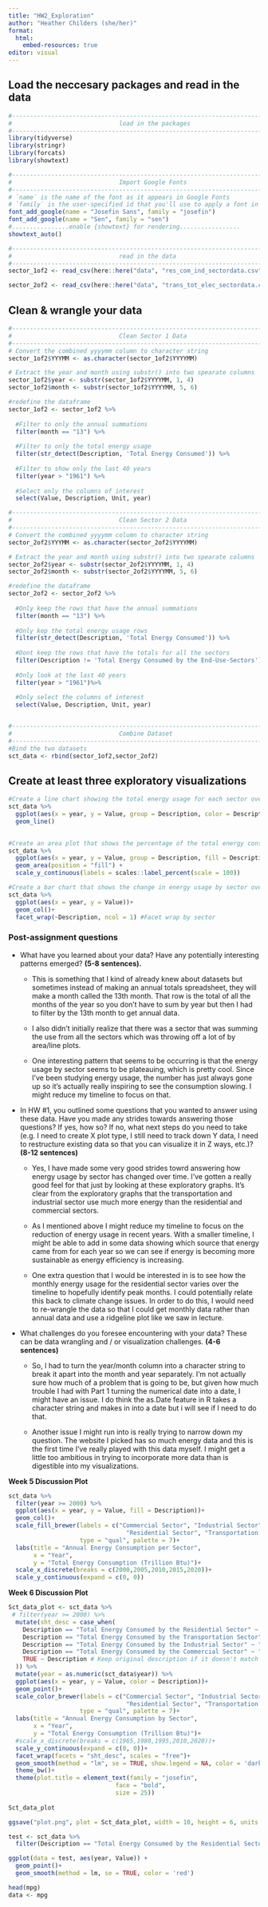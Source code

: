 ```yaml
---
title: "HW2_Exploration"
author: "Heather Childers (she/her)"
format:
  html:
    embed-resources: true
editor: visual
---
```


## Load the neccesary packages and read in the data

```r
#-------------------------------------------------------------------------------
#                              load in the packages                             
#-------------------------------------------------------------------------------
library(tidyverse)
library(stringr)
library(forcats)
library(showtext)

#-------------------------------------------------------------------------------
#                              Import Google Fonts                             
#-------------------------------------------------------------------------------
# `name` is the name of the font as it appears in Google Fonts
# `family` is the user-specified id that you'll use to apply a font in your ggpplot
font_add_google(name = "Josefin Sans", family = "josefin")
font_add_google(name = "Sen", family = "sen")
#................enable {showtext} for rendering.................
showtext_auto()

#-------------------------------------------------------------------------------
#                              read in the data                             
#-------------------------------------------------------------------------------
sector_1of2 <- read_csv(here::here("data", "res_com_ind_sectordata.csv"))

sector_2of2 <- read_csv(here::here("data", "trans_tot_elec_sectordata.csv"))
```

## Clean & wrangle your data

```r
#------------------------------------------------------------------------------
#                              Clean Sector 1 Data                             
#-------------------------------------------------------------------------------
# Convert the combined yyyymm column to character string
sector_1of2$YYYMM <- as.character(sector_1of2$YYYYMM)

# Extract the year and month using substr() into two spearate columns
sector_1of2$year <- substr(sector_1of2$YYYYMM, 1, 4)
sector_1of2$month <- substr(sector_1of2$YYYYMM, 5, 6)

#redefine the dataframe
sector_1of2 <- sector_1of2 %>% 
  
  #Filter to only the annual summations
  filter(month == "13") %>% 
  
  #Filter to only the total energy usage
  filter(str_detect(Description, 'Total Energy Consumed')) %>%
  
  #Filter to show only the last 40 years
  filter(year > "1961") %>% 
  
  #Select only the columns of interest
  select(Value, Description, Unit, year)

#------------------------------------------------------------------------------
#                              Clean Sector 2 Data                             
#-------------------------------------------------------------------------------
# Convert the combined yyyymm column to character string
sector_2of2$YYYMM <- as.character(sector_2of2$YYYYMM)

# Extract the year and month using substr() into two spearate columns
sector_2of2$year <- substr(sector_2of2$YYYYMM, 1, 4)
sector_2of2$month <- substr(sector_2of2$YYYYMM, 5, 6)

#redefine the dataframe
sector_2of2 <- sector_2of2 %>% 
  
  #Only keep the rows that have the annual summations
  filter(month == "13") %>% 
  
  #Only kep the total energy usage rows
  filter(str_detect(Description, 'Total Energy Consumed')) %>%
  
  #Dont keep the rows that have the totals for all the sectors
  filter(Description != 'Total Energy Consumed by the End-Use-Sectors') %>% 
  
  #Only look at the last 40 years
  filter(year > "1961")%>% 
  
  #Only select the columns of interest
  select(Value, Description, Unit, year)


#------------------------------------------------------------------------------
#                              Combine Dataset                             
#-------------------------------------------------------------------------------
#Bind the two datasets
sct_data <- rbind(sector_1of2,sector_2of2)
```

## Create at least **three** exploratory visualizations

```r
#Create a line chart showing the total energy usage for each sector over time
sct_data %>% 
  ggplot(aes(x = year, y = Value, group = Description, color = Description)) +
  geom_line() 
  
```

```r
#Create an area plot that shows the percentage of the total energy consumption that came from each sector
sct_data %>% 
  ggplot(aes(x = year, y = Value, group = Description, fill = Description)) +
  geom_area(position = "fill") +
  scale_y_continuous(labels = scales::label_percent(scale = 100)) 
```

```r
#Create a bar chart that shows the change in energy usage by sector over time
sct_data %>% 
  ggplot(aes(x = year, y = Value))+
  geom_col()+
  facet_wrap(~Description, ncol = 1) #Facet wrap by sector

```

### Post-assignment questions

-   What have you learned about your data? Have any potentially interesting patterns emerged? **(5-8 sentences).**

    -   This is something that I kind of already knew about datasets but sometimes instead of making an annual totals spreadsheet, they will make a month called the 13th month. That row is the total of all the months of the year so you don't have to sum by year but then I had to filter by the 13th month to get annual data.

    -   I also didn't initially realize that there was a sector that was summing the use from all the sectors which was throwing off a lot of by area/line plots.

    -   One interesting pattern that seems to be occurring is that the energy usage by sector seems to be plateauing, which is pretty cool. Since I've been studying energy usage, the number has just always gone up so it's actually really inspiring to see the consumption slowing. I might reduce my timeline to focus on that.

-   In HW #1, you outlined some questions that you wanted to answer using these data. Have you made any strides towards answering those questions? If yes, how so? If no, what next steps do you need to take (e.g. I need to create X plot type, I still need to track down Y data, I need to restructure existing data so that you can visualize it in Z ways, etc.)? **(8-12 sentences)**

    -   Yes, I have made some very good strides towrd answering how energy usage by sector has changed over time. I've gotten a really good feel for that just by looking at these exploratory graphs. It's clear from the exploratory graphs that the transportation and industrial sector use much more energy than the residential and commercial sectors.

    -   As I mentioned above I might reduce my timeline to focus on the reduction of energy usage in recent years. With a smaller timeline, I might be able to add in some data showing which source that energy came from for each year so we can see if energy is becoming more sustainable as energy efficiency is increasing.

    -   One extra question that I would be interested in is to see how the monthly energy usage for the residential sector varies over the timeline to hopefully identify peak months. I could potentially relate this back to climate change issues. In order to do this, I would need to re-wrangle the data so that I could get monthly data rather than annual data and use a ridgeline plot like we saw in lecture.

-   What challenges do you foresee encountering with your data? These can be data wrangling and / or visualization challenges. **(4-6 sentences)**

    -   So, I had to turn the year/month column into a character string to break it apart into the month and year separately. I'm not actually sure how much of a problem that is going to be, but given how much trouble I had with Part 1 turning the numerical date into a date, I might have an issue. I do think the as.Date feature in R takes a character string and makes in into a date but i will see if I need to do that.

    -   Another issue I might run into is really trying to narrow down my question. The website I picked has so much energy data and this is the first time I've really played with this data myself. I might get a little too ambitious in trying to incorporate more data than is digestible into my visualizations.

**Week 5 Discussion Plot**

```r
sct_data %>% 
  filter(year >= 2000) %>% 
  ggplot(aes(x = year, y = Value, fill = Description))+
  geom_col()+
  scale_fill_brewer(labels = c("Commercial Sector", "Industrial Sector", 
                                 "Residential Sector", "Transportation Sector"), 
                    type = "qual", palette = 7)+
  labs(title = "Annual Energy Consumption per Sector",
       x = "Year",
       y = "Total Energy Consumption (Trillion Btu)")+
  scale_x_discrete(breaks = c(2000,2005,2010,2015,2020))+
  scale_y_continuous(expand = c(0, 0))
```

**Week 6 Discussion Plot**

```r
Sct_data_plot <- sct_data %>% 
 # filter(year >= 2000) %>% 
  mutate(sht_desc = case_when(
    Description == "Total Energy Consumed by the Residential Sector" ~ "Residential Sector",
    Description == "Total Energy Consumed by the Transportation Sector" ~ "Transportation Sector",
    Description == "Total Energy Consumed by the Industrial Sector" ~ "Industrial Sector",
    Description == "Total Energy Consumed by the Commercial Sector" ~ "Commercial Sector",
    TRUE ~ Description # Keep original description if it doesn't match any condition
  )) %>% 
  mutate(year = as.numeric(sct_data$year)) %>% 
  ggplot(aes(x = year, y = Value, color = Description))+
  geom_point()+
  scale_color_brewer(labels = c("Commercial Sector", "Industrial Sector", 
                                 "Residential Sector", "Transportation Sector"), 
                    type = "qual", palette = 7)+
  labs(title = "Annual Energy Consumption by Sector",
       x = "Year",
       y = "Total Energy Consumption (Trillion Btu)")+
  #scale_x_discrete(breaks = c(1965,1980,1995,2010,2020))+
  scale_y_continuous(expand = c(0, 0))+
  facet_wrap(facets = "sht_desc", scales = "free")+
  geom_smooth(method = "lm", se = TRUE, show.legend = NA, color = 'darkgrey')+
  theme_bw()+
  theme(plot.title = element_text(family = "josefin",
                              face = "bold",
                              size = 25))
  
Sct_data_plot

ggsave("plot.png", plot = Sct_data_plot, width = 10, height = 6, units = "in", dpi = 300)
```

```r
test <- sct_data %>% 
  filter(Description == "Total Energy Consumed by the Residential Sector")

ggplot(data = test, aes(year, Value)) +
  geom_point()+
  geom_smooth(method = lm, se = TRUE, color = 'red')

```

```r
head(mpg)
data <- mpg
```
